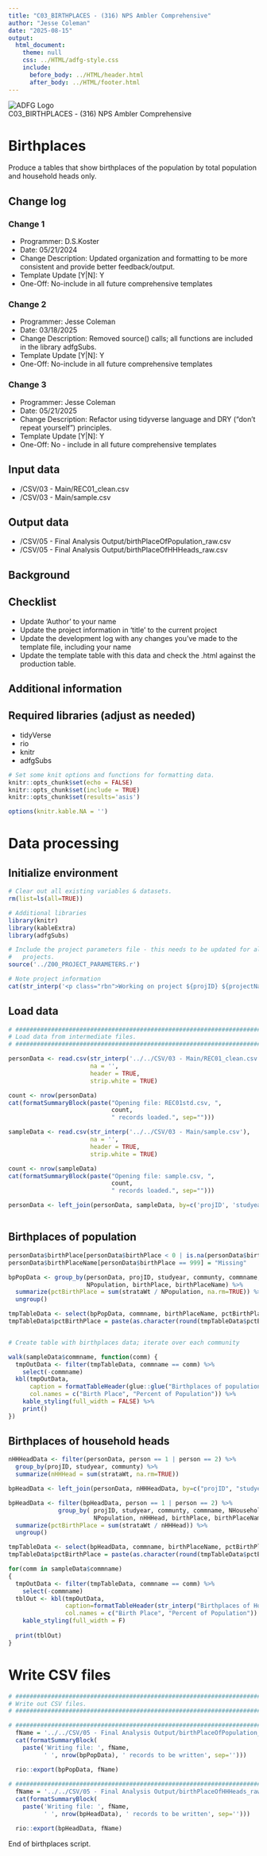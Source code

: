 ```yaml
---
title: "C03_BIRTHPLACES - (316) NPS Ambler Comprehensive"
author: "Jesse Coleman"
date: "2025-08-15"
output:
  html_document:
    theme: null
    css: ../HTML/adfg-style.css
    include:
      before_body: ../HTML/header.html
      after_body: ../HTML/footer.html
---
```

<div class="title-container">
  <img class="title-logo" src="../HTML/adfg_logo.png" alt="ADFG Logo"/>
  <div class="title">C03_BIRTHPLACES - (316) NPS Ambler Comprehensive</div>
</div>

# Birthplaces

Produce a tables that show birthplaces of the population by total population and household heads only.

## Change log

### Change 1
- Programmer: D.S.Koster  
- Date: 05/21/2024  
- Change Description: Updated organization and formatting to be more consistent and provide better feedback/output.  
- Template Update [Y|N]: Y  
- One-Off: No-include in all future comprehensive templates  

### Change 2
- Programmer: Jesse Coleman
- Date: 03/18/2025
- Change Description: Removed source() calls; all functions are included in the library adfgSubs.
- Template Update [Y|N]: Y
- One-Off: No-include in all future comprehensive templates 

### Change 3
- Programmer: Jesse Coleman
- Date: 05/21/2025
- Change Description: Refactor using tidyverse language and DRY ("don't repeat yourself") principles.
- Template Update [Y|N]: Y
- One-Off: No - include in all future comprehensive templates 

## Input data
  
- /CSV/03 - Main/REC01_clean.csv  
- /CSV/03 - Main/sample.csv

## Output data
  
- /CSV/05 - Final Analysis Output/birthPlaceOfPopulation_raw.csv  
- /CSV/05 - Final Analysis Output/birthPlaceOfHHHeads_raw.csv  

## Background

## Checklist
  
- Update 'Author' to your name  
- Update the project information in 'title' to the current project  
- Update the development log with any changes you've made to the template file, including your name  
- Update the template table with this data and check the .html against the production table.

## Additional information

## Required libraries (adjust as needed)

- tidyVerse  
- rio  
- knitr
- adfgSubs

```r

# Set some knit options and functions for formatting data.
knitr::opts_chunk$set(echo = FALSE)
knitr::opts_chunk$set(include = TRUE)
knitr::opts_chunk$set(results='asis')

options(knitr.kable.NA = '')

```

# Data processing

## Initialize environment

```r

# Clear out all existing variables & datasets.
rm(list=ls(all=TRUE))

# Additional libraries
library(knitr)
library(kableExtra)
library(adfgSubs)

# Include the project parameters file - this needs to be updated for all 
#   projects.
source('../Z00_PROJECT_PARAMETERS.r')

# Note project information
cat(str_interp('<p class="rbn">Working on project ${projID} ${projectName} - ${studyear}</p>'))

```

## Load data

```r

# ##############################################################################
# Load data from intermediate files.
# ##############################################################################

personData <- read.csv(str_interp('../../CSV/03 - Main/REC01_clean.csv'), 
                       na = '', 
                       header = TRUE, 
                       strip.white = TRUE)

count <- nrow(personData)
cat(formatSummaryBlock(paste("Opening file: REC01std.csv, ", 
                             count, 
                             " records loaded.", sep="")))

sampleData <- read.csv(str_interp('../../CSV/03 - Main/sample.csv'), 
                       na = '', 
                       header = TRUE, 
                       strip.white = TRUE)

count <- nrow(sampleData)
cat(formatSummaryBlock(paste("Opening file: sample.csv, ", 
                             count, 
                             " records loaded.", sep="")))

personData <- left_join(personData, sampleData, by=c('projID', 'studyear', 'communty', 'strata'))



```

## Birthplaces of population

```r

personData$birthPlace[personData$birthPlace < 0 | is.na(personData$birthPlace)] = 999
personData$birthPlaceName[personData$birthPlace == 999] = "Missing"

bpPopData <- group_by(personData, projID, studyear, communty, commname, NHouseholds,
                      NPopulation, birthPlace, birthPlaceName) %>%
  summarize(pctBirthPlace = sum(strataWt / NPopulation, na.rm=TRUE)) %>%
  ungroup()

tmpTableData <- select(bpPopData, commname, birthPlaceName, pctBirthPlace)
tmpTableData$pctBirthPlace = paste(as.character(round(tmpTableData$pctBirthPlace * 100, 1)),'%',sep='')


# Create table with birthplaces data; iterate over each community

walk(sampleData$commname, function(comm) {
  tmpOutData <- filter(tmpTableData, commname == comm) %>%
    select(-commname)
  kbl(tmpOutData,
      caption = formatTableHeader(glue::glue("Birthplaces of population, {comm}, {studyear}")),
      col.names = c("Birth Place", "Percent of Population")) %>%
    kable_styling(full_width = FALSE) %>% 
    print()
})


```

## Birthplaces of household heads

```r

nHHHeadData <- filter(personData, person == 1 | person == 2) %>%
  group_by(projID, studyear, communty) %>%
  summarize(nHHHead = sum(strataWt, na.rm=TRUE))

bpHeadData <- left_join(personData, nHHHeadData, by=c("projID", "studyear", "communty"))

bpHeadData <- filter(bpHeadData, person == 1 | person == 2) %>%
              group_by( projID, studyear, communty, commname, NHouseholds,
                        NPopulation, nHHHead, birthPlace, birthPlaceName) %>%
  summarize(pctBirthPlace = sum(strataWt / nHHHead)) %>%
  ungroup()

tmpTableData <- select(bpHeadData, commname, birthPlaceName, pctBirthPlace)
tmpTableData$pctBirthPlace = paste(as.character(round(tmpTableData$pctBirthPlace * 100, 1)),'%',sep='')

for(comm in sampleData$commname)
{
  tmpOutData <- filter(tmpTableData, commname == comm) %>%
    select(-commname)
  tblOut <- kbl(tmpOutData,
                caption=formatTableHeader(str_interp("Birthplaces of Household heads, ${comm}, ${studyear}")),
                col.names = c("Birth Place", "Percent of Population")) %>%
    kable_styling(full_width = F)
  
  print(tblOut)
}

```


# Write CSV files

```r

# ##############################################################################
# Write out CSV files.
# ##############################################################################

# ###########################################################################
  fName = '../../CSV/05 - Final Analysis Output/birthPlaceOfPopulation_raw.csv'
  cat(formatSummaryBlock(
    paste('Writing file: ', fName, 
          ' ', nrow(bpPopData), ' records to be written', sep='')))

  rio::export(bpPopData, fName)
  
# ###########################################################################
  fName = '../../CSV/05 - Final Analysis Output/birthPlaceOfHHHeads_raw.csv'
  cat(formatSummaryBlock(
    paste('Writing file: ', fName, 
          ' ', nrow(bpHeadData), ' records to be written', sep='')))

  rio::export(bpHeadData, fName)  

```

<p class="h1footer"> End of birthplaces script. </p>

